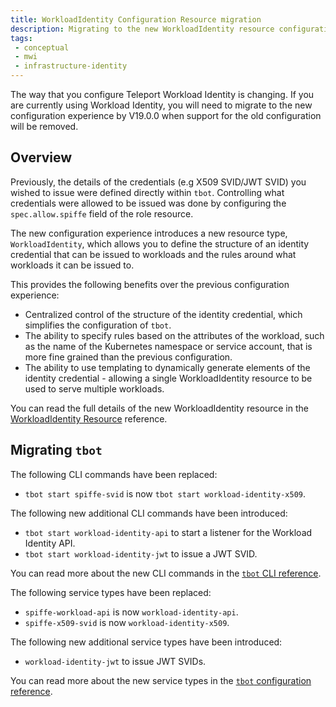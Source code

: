 ```yaml
---
title: WorkloadIdentity Configuration Resource migration
description: Migrating to the new WorkloadIdentity resource configuration
tags:
 - conceptual
 - mwi
 - infrastructure-identity
---
```


The way that you configure Teleport Workload Identity is changing. If you are
currently using Workload Identity, you will need to migrate to the new
configuration experience by V19.0.0 when support for the old configuration
will be removed.

## Overview

Previously, the details of the credentials (e.g X509 SVID/JWT SVID) you wished
to issue were defined directly within `tbot`. Controlling what credentials were
allowed to be issued was done by configuring the `spec.allow.spiffe` field of
the role resource.

The new configuration experience introduces a new resource type, `WorkloadIdentity`,
which allows you to define the structure of an identity credential that can be
issued to workloads and the rules around what workloads it can be issued to.

This provides the following benefits over the previous configuration experience:

- Centralized control of the structure of the identity credential, which
  simplifies the configuration of `tbot`.
- The ability to specify rules based on the attributes of the workload, such as
  the name of the Kubernetes namespace or service account, that is more fine
  grained than the previous configuration.
- The ability to use templating to dynamically generate elements of the identity
  credential - allowing a single WorkloadIdentity resource to be used to serve
  multiple workloads.

You can read the full details of the new WorkloadIdentity resource in the
[WorkloadIdentity Resource](./workload-identity-resource.mdx) reference.

## Migrating `tbot`

The following CLI commands have been replaced:

- `tbot start spiffe-svid` is now `tbot start workload-identity-x509`.

The following new additional CLI commands have been introduced:

- `tbot start workload-identity-api` to start a listener for the Workload
  Identity API.
- `tbot start workload-identity-jwt` to issue a JWT SVID.

You can read more about the new CLI commands in the
[`tbot` CLI reference](../../cli/tbot.mdx).

The following service types have been replaced:

- `spiffe-workload-api` is now `workload-identity-api`.
- `spiffe-x509-svid` is now `workload-identity-x509`.

The following new additional service types have been introduced:

- `workload-identity-jwt` to issue JWT SVIDs.

You can read more about the new service types in the
[`tbot` configuration reference](../machine-id/configuration.mdx).
